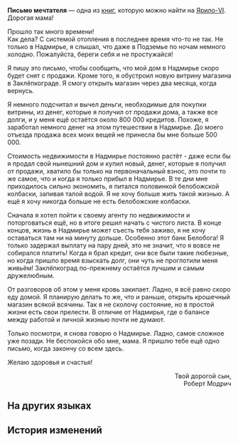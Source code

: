 {{Книга Инфобокс
|id           = 094
|Название     = Письмо мечтателя
|Изображение  = Item Sealed Letter.png
|Мир          = Ярило-VI
|Томов        = 1
|Автор        = <!--нужно добавить-->
|Описание     = Недоставленное письмо. При открытии хрупкого конверта можно услышать звук разбивающихся мечт.
|Том1         = {{tx}}
|Источник1    = {{tx|Отсутствует источник}}
|Персонажи    = 
|Фракции      = 
}}
'''Письмо мечтателя''' — одна из [[Книги|книг]], которую можно найти на [[Ярило-VI]].
<!--
==Получение==
<gallery>
Книга НАЗВАНИЕ.png|НАЗВАНИЕ
Локация НАЗВАНИЕ.png|Расположение на карте. Ближайший пространственный якорь «[[НАЗВАНИЕ]]»
</gallery>
-->
Дорогая мама!

Прошло так много времени!<br />
Как дела? С системой отопления в последнее время что-то не так. Не только в Надмирье, я слышал, что даже в Подземье по ночам немного холодно. Пожалуйста, береги себя и не простужайся!

Я пишу это письмо, чтобы сообщить, что мой дом в Надмирье скоро будет снят с продажи. Кроме того, я обустроил новую витрину магазина в Заклёпкограде. Я смогу открыть магазин через два месяца, когда вернусь.

Я немного подсчитал и вычел деньги, необходимые для покупки витрины, из денег, которые я получил от продажи дома, а также все долги, и у меня ещё остаётся около 800 000 кредитов. Похоже, я заработал немного денег на этом путешествии в Надмирье. До моего отъезда продажа всех моих вещей не принесла бы мне больше 500 000.

Стоимость недвижимости в Надмирье постоянно растёт - даже если бы я продал свой нынешний дом и купил новый, денег, которые я получил от продажи, хватило бы только на первоначальный взнос, это почти то же самое, что и когда я только прибыл в Надмирье. В те дни мне приходилось сильно экономить, я питался половинкой белобожской колбаски, запивая талой водой. Я не хочу больше жить такой жизнью. А ещё я хочу никогда больше не есть белобожские колбаски.

Сначала я хотел пойти к своему агенту по недвижимости и поторговаться ещё, но в итоге решил начать с чистого листа. В конце концов, жизнь в Надмирье может съесть тебя заживо, я не хочу оставаться там ни на минуту дольше. Особенно этот банк Белобога! Я только задержал выплату на пару дней, это не значит, что я вовсе не собирался платить! Когда я брал кредит, они все были такие любезные, но когда пришло время взыскать долг, они чуть не проглотили меня живьём! Заклёпкоград по-прежнему остаётся лучшим и самым дружелюбным.

От разговоров об этом у меня кровь закипает. Ладно, я всё равно скоро еду домой. Я планирую делать то же, что и раньше, открыть крошечный магазин всякой всячины. Так я не сколочу состояние, но в простой жизни есть свои прелести. В отличие от Надмирья, где о балансе между работой и личной жизнью почти не думают.

Только посмотри, я снова говорю о Надмирье. Ладно, самое сложное уже позади. Не беспокойся обо мне, мама. Я пришлю тебе ещё одно письмо, когда закончу со всем здесь.

Желаю здоровья и счастья!

<div align="right">Твой дорогой сын,<br />
Роберт Модрич</div>

==На других языках==
{{На других языках
|en   = Dreamchaser's Letter
|zhs  = 逐梦者的信件
|zht  = 逐夢者的信件
|ja   = 夢を追う人の手紙
|ko   = 꿈을 좇는 자의 편지
|es   = Carta de quien persigue sus sueños
|fr   = Lettre du chasseur de rêves
|ru   = Письмо мечтателя
|th   = จดหมายของนักล่าฝัน
|vi   = Thư Của Người Theo Đuổi Giấc Mơ
|de   = Brief des Träumers
|id   = Surat Pengejar Mimpi
|pt   = Carta do Caça-sonhos
}}

==История изменений==
{{История изменений|2.7}}